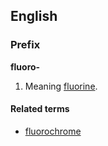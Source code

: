 ==English==
===Prefix===
'''fluoro-'''

#Meaning [[fluorine]].

====Related terms====
*[[fluorochrome]]